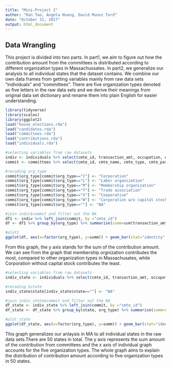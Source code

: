 ```yaml
---
title: "Mini-Project 2"
author: "Ran Tao, Angela Huang, David Munoz Tord"
date: "October 31, 2017"
output: html_document
---
```



## Data Wrangling


This project is divided into two parts. In part1, we aim to figure out how the contribution amount from the committees  is distributed according to different organization types in Massachussates. In part2, we generalize our analysis to all individual states that the dataset contains. We combine our own data frames from getting variables mainly from raw data sets "individuals" and "committees". There are five organization types denoted as five letters in the raw data sets and we derive their meanings from original data set dictionary and rename them into plain English for easier understanding. 


```r
library(tidyverse)
library(scales)
library(ggplot2)
load("house_elections.rda")
load("candidates.rda")
load("committees.rda")
load("contributions.rda")
load("individuals.rda")
```


```r
#selecting variables from raw datasets
indiv <- individuals %>% select(cmte_id, transaction_amt, occupation, employer, state) %>% filter(state=="MA")
commit <- committees %>% select(cmte_id, cmte_name, cmte_type, cmte_party_affiliation, org_type)

#recoding org_type
commit$org_type[commit$org_type=="C"] <- "Corporation"
commit$org_type[commit$org_type=="L"] <- "Labor organization"
commit$org_type[commit$org_type=="M"] <- "Membership organization"
commit$org_type[commit$org_type=="T"] <- "Trade association"
commit$org_type[commit$org_type=="V"] <- "Cooperative"
commit$org_type[commit$org_type=="W"] <- "Corporation w/o capital stock"
commit$org_type[commit$org_type==""] <- "NA"

#join indiv$commit and filter out the NA
df1 <- indiv %>% left_join(commit, by ="cmte_id")
df <- df1 %>% group_by(org_type) %>% summarise(summ=sum(transaction_amt)) %>% filter(org_type %in% c("Corporation", "Labor organization", "Membership organization", "Trade association", "Cooperative", "Corporation w/o capital stock"))

#plot1
ggplot(df, aes(x=factor(org_type), y=summ)) + geom_bar(stat="identity", aes(fill=factor(org_type))) + theme(axis.text.x=element_text(angle=90, hjust=1))+labs(x="Org Type", y="Sum Amount")+scale_y_continuous(breaks=c(0,1000000,2000000,2700000), label=c("0","1000000","2000000","2700000"))
```


From this graph, the y axis stands for the sum of the contribution amount. We can see from the graph that membership orgnization contributes the most, compared to other organization types in Massachusates, while Corporation without capital stock contributes the least. 


```r
#selecting variables from raw datasets
indiv_state <- individuals %>% select(cmte_id, transaction_amt, occupation, employer, state)

#recoding $state
indiv_state$state[indiv_state$state==""] <- "NA"

#join indiv_state&commit and filter out the NA
df_state <- indiv_state %>% left_join(commit, by ="cmte_id")
df_state <- df_state %>% group_by(state, org_type) %>% summarise(summ=sum(transaction_amt)) %>% filter(org_type != "NA", state %in% c("AL","AK","AZ","AR","CA","CO","CT","DE","FL","GA","HI","ID","IL","IN","IA","KS","KY","LA","ME","MD","MA","MI","MN","MS","MO","MT","NE","NV","NH","NJ","NM","NY","NC","ND","OH","OK","OR","PA","RI","SC","SD","TN","TX","UT","VT","VA","WA","WV","WI","WY"))

#plot_state
ggplot(df_state, aes(x=factor(org_type), y=summ)) + geom_bar(stat="identity", position = position_dodge(), aes(fill=factor(org_type))) + theme(axis.text.x=element_text(angle=90, hjust=1), axis.title=element_text(size=15,face="bold"))+labs(x="Org Type", y="Sum Amount", size =5) + scale_y_continuous(breaks=c(0,1000000,3000000,5000000,7000000,9000000,11000000), label=c("0","1000000","3000000","5000000","7000000","9000000","11000000")) + facet_wrap(~state) 


```

This graph generalizes our anlaysis in MA to all individual states in the raw data sets.There are 50 states in total. The y axis represents the sum amount of the contribution from committees and the x axis of individual graph accounts for the five organization types. The whole graph aims to explain the distribution of contribution amount according to five organization types in 50 states. 

